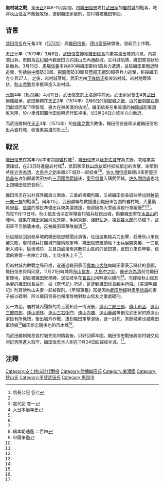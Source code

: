 {{Infobox Military Conflict
|conflict=岩村城之戰
|date=[[天正_(日本)|天正]]3年（1575年）6-11月
|place= [[美濃國|美濃國]][[岩村城|岩村城]]一帶
|result=織田軍勝利，岩村城遭攻陷
|combatant1=[[File:Oda_emblem.svg|17px]][[織田氏|織田氏]]
|combatant2=[[File:Takeda_mon.svg|17px]][[武田氏|武田氏]]
|commander1=[[織田信忠|織田信忠]]
|commander2=[[秋山信友|秋山信友]]
|strength1=不明
|strength2=2千<ref name="#1">甫庵信長記</ref>
|casualties1=不明
|casualties2=武田方的將領一共陣亡二十一名，士兵損失上千<ref name="#2">信長公記 卷八</ref>
}}
'''岩村城之戰'''，是[[天正_(日本)|天正]]3年6-11月期間，由[[織田信忠|織田信忠]]攻打[[武田家|武田家]]的[[岩村城|岩村城]]的戰事，城將[[秋山信友|秋山信友]]不敵戰敗後，遭到織田家處刑，岩村城被織田奪回。

==背景==
[[武田信玄|武田信玄]]在元龜3年（[[1572年|1572年]]）與[[織田信長|織田信長]]、[[德川家康|德川家康]]破盟後，發起西上作戰。

[[天正_(日本)|天正]]元年（1573年）3月6日，[[武田信玄|武田信玄]]接獲[[織田信長|織田信長]]向東美濃出陣的消息，向美濃出兵。但因為[[岩村城|岩村城]]內親武田方的遠山氏內通獻城，岩村城陷落，織田軍見狀於是撤兵。3月15日，[[馬場信春|馬場信春]]率兵800與織田軍約1萬兵力遭遇，並趁織田軍撤退時追擊，包括[[越中國|越中國]]勢30騎、[[飛驒國|飛驒國]]勢30騎及[[岡部正綱|岡部正綱]]50騎等兵力追擊，斬殺織田方步兵27人。之後，岩村城落城，武田方由[[下條信氏|下條信氏]]接收岩村城，岩村地眾降伏，[[秋山虎繁|秋山虎繁]]並率援軍進入岩村城。

[[元龜|元龜]]4年（[[1573年|1573年]]）4月12日，武田信玄於上洛途中病死。武田家家督由4男[[武田勝賴|武田勝賴]]繼承。武田勝賴在[[天正_(日本)|天正]]2年（1574年）2月6日的[[明智城之戰|明智城之戰]]，由於[[飯羽間右衛門|飯羽間右衛門]]獻城而取下明智城，擴大在東美濃的佔地<ref>信長公記 卷七</ref>。織田信長在東美濃的[[神篦城|神篦城]]配置[[河尻秀隆|河尻秀隆]]、於[[小里城|小里城]]配置[[池田恒興|池田恒興]]進行監視後，於2月24日向岐阜方向撤退。

而武田勝賴在[[天正_(日本)|天正]]3年（1575年）的[[長篠之戰|長篠之戰]]大敗後，織田信長旋即派遣織田信忠出兵岩村城，收復東美濃的失土<ref name="#2"/>。

==戰況==
[[織田信忠|織田信忠]]在當年7月率軍包圍[[岩村城|岩村城]]<ref name="#3">當代記 卷一</ref>，[[織田信忠|織田信忠]]以[[延友佐渡守|延友佐渡守]]為先鋒，攻陷東美濃諸城，在23日時進逼岩村城<ref>大日本編年史</ref>，武田家臣[[秋山信友|秋山信友]]堅持抵抗信忠的攻擊，率領副將[[座光寺為清|座光寺為清]]、[[大島杢之助|大島杢之助]]率領2千城兵一起抵擋<ref name="#1"/><ref name="#2"/>。[[佐久間信盛|佐久間信盛]]跟德川家臣[[奧平信昌|奧平信昌]]在攻陷原屬武田方的[[三河國|三河國]][[武節城|武節城]]後，[[奧平信昌|奧平信昌]]入鎮武節城，[[佐久間信盛|佐久間信盛]]也北上跟織田信忠會師<ref name="#3"/>。

織田信忠在岩村城外圍設立兩重、三重的柵欄包圍，又被織田信長調往參加對[[越前一向一揆|越前一向一揆]]的戰事<ref name="#4">續本朝通鑑 二百四</ref>。同年11月，武田勝賴為救援遭到織田軍包圍的岩村城，大量動員[[甲斐|甲斐]]、[[信濃|信濃]]的領民準備出兵東美濃救援，但卻因為大雪而導致行軍緩慢<ref>甲陽軍鑑</ref><ref name="#4"/><ref name="#2"/>。而在11月10日時，秋山信友也決定率領岩村城兵趁夜出城，偷襲織田軍在[[水晶山|水晶山]]的陣地。結果在織田家臣[[河尻秀隆|河尻秀隆]]、[[毛利秀賴|毛利秀賴]]、[[淺野左近|淺野左近]]、[[猿荻甚太郎|猿荻甚太郎]]的防備下，武田軍不但偷襲未成，反被織田軍擊敗崩潰<ref name="#2"/>。

已從越前回到岐阜城的織田信忠聽聞此事後，也迅速集結兵力出擊，趁著秋山軍夜襲失敗，岩村城兵打開城門接納敗軍時，織田信忠統領帳下士兵展開突襲，一口氣衝入城中，破壞城防，並且四處搜索逃散在山區的的武田軍，武田方來自甲斐、信濃的將領一共陣亡21名，士兵損失上千<ref name="#2"/>。

但岩村城內敗戰之局已成，遂通過織田家臣[[塚本小大膳|塚本小大膳]]向織田家表示降伏的意願，織田信忠假稱同意，11月21日時城將[[秋山信友|秋山信友]]、[[大島杢之助|大島杢之助]]、[[座光寺為清|座光寺為清]]前往織田軍陣地，卻反被織田家捕縛，送往岐阜在[[長良川|長良川]]河畔處以磔刑<ref name="#2"/>。而嫁給秋山信友為妻的織田信長姑母，據《當代記》所述，是遭到織田信長親手所殺。《美濃明細記》則寫說秋山夫妻一起被磔刑。《甲陽軍鑑》寫是因為[[武田勝賴|武田勝賴]]對[[奧平信昌|奧平信昌]]的妻子施以磔刑，所以織田信長也報復性地對秋山信友之妻處磔刑。

另一方面，岩村城內殘餘的將士獲知此一情況後，[[遠山二郎三郎|遠山二郎三郎]]、[[遠山市丞|遠山市丞]]、[[遠山三郎四郎|遠山三郎四郎]]、[[遠山德林|遠山德林]]、[[遠山三右衛門|遠山三右衛門]]、[[遠山内膳|遠山内膳]]、[[遠山藤藏|遠山藤藏]]等倒戈武田家的原遠山家臣有所覺悟，衝出城外作戰，遭到織田軍擊潰後，逐一討死。其餘殘黨也被織田軍燒殺<ref name="#2"/>織田信忠隨後也陷苗木城<ref name="#4"/>。

而武田勝賴知悉岩村城失陷的情報後，只好回師本國。織田信忠戰後將岩村城交給河尻秀隆進入駐守，織田信忠本人則在11月24日回歸岐阜城。<ref name="#2"/>。

==注釋==
{{reflist}}
[[Category:安土桃山時代戰役|Category:安土桃山時代戰役]]
[[Category:勝幡織田氏|Category:勝幡織田氏]]
[[Category:美濃國|Category:美濃國]]
[[Category:秋山氏|Category:秋山氏]]
[[Category:甲斐武田氏|Category:甲斐武田氏]]
[[Category:惠那市|Category:惠那市]]